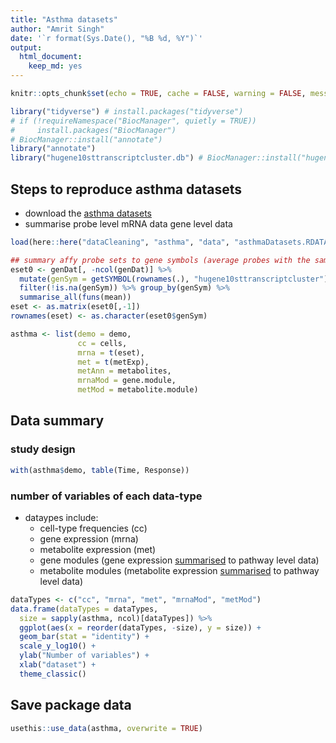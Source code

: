 ```yaml
---
title: "Asthma datasets"
author: "Amrit Singh"
date: '`r format(Sys.Date(), "%B %d, %Y")`'
output: 
  html_document: 
    keep_md: yes
---
```


```r
knitr::opts_chunk$set(echo = TRUE, cache = FALSE, warning = FALSE, message = FALSE)

library("tidyverse") # install.packages("tidyverse")
# if (!requireNamespace("BiocManager", quietly = TRUE))
#     install.packages("BiocManager")
# BiocManager::install("annotate")
library("annotate") 
library("hugene10sttranscriptcluster.db") # BiocManager::install("hugene10sttranscriptcluster.db")
```

## Steps to reproduce asthma datasets

* download the [asthma datasets](https://github.com/singha53/diablo_datasets/blob/master/asthma/asthmaDatasets.RDATA)
* summarise probe level mRNA data gene level data

```r
load(here::here("dataCleaning", "asthma", "data", "asthmaDatasets.RDATA"))

## summary affy probe sets to gene symbols (average probes with the same gene symbol)
eset0 <- genDat[, -ncol(genDat)] %>% 
  mutate(genSym = getSYMBOL(rownames(.), "hugene10sttranscriptcluster")) %>% 
  filter(!is.na(genSym)) %>% group_by(genSym) %>% 
  summarise_all(funs(mean))
eset <- as.matrix(eset0[,-1])
rownames(eset) <- as.character(eset0$genSym)

asthma <- list(demo = demo,
               cc = cells,
               mrna = t(eset),
               met = t(metExp),
               metAnn = metabolites,
               mrnaMod = gene.module,
               metMod = metabolite.module)
```

## Data summary

### study design

```r
with(asthma$demo, table(Time, Response))
```


### number of variables of each data-type
* dataypes include:
  - cell-type frequencies (cc)
  - gene expression (mrna)
  - metabolite expression (met)
  - gene modules (gene expression [summarised](https://github.com/singha53/diablo_datasets/blob/master/asthma/asthmaDatasets.R) to pathway level data)
  - metabolite modules (metabolite expression [summarised](https://github.com/singha53/diablo_datasets/blob/master/asthma/asthmaDatasets.R) to pathway level data)

```r
dataTypes <- c("cc", "mrna", "met", "mrnaMod", "metMod")
data.frame(dataTypes = dataTypes,
  size = sapply(asthma, ncol)[dataTypes]) %>% 
  ggplot(aes(x = reorder(dataTypes, -size), y = size)) +
  geom_bar(stat = "identity") +
  scale_y_log10() +
  ylab("Number of variables") +
  xlab("dataset") +
  theme_classic()

```


## Save package data

```r
usethis::use_data(asthma, overwrite = TRUE)
```

